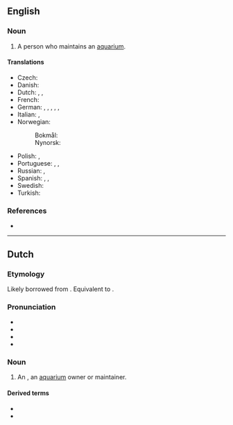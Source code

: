 ==English==

===Noun===
{{en-noun}}

# A person who maintains an [[aquarium]].

====Translations====
{{trans-top|a person who maintains an aquarium}}
* Czech: {{t|cs|akvarista|m}}
* Danish: {{t|da|akvarist|c}}
* Dutch: {{t+|nl|aquarist|m}}, {{t|nl|aquariumhouder|m}}, {{t|nl|aquariumhoudster|f}}
* French: {{t+|fr|aquariophile|m|f}}
* German: {{t+|de|Aquarianer|m}}, {{t|de|Aquarianerin|f}}, {{t|de|Aquarienliebhaber|m}}, {{t|de|Aquarienliebhaberin|f}}, {{t|de|Aquarist|m}}, {{t|de|Aquaristin|f}}
* Italian: {{t+|it|acquariofilo|m}}, {{t+|it|acquariofila|f}}
* Norwegian:
*: Bokmål: {{t|nb|akvarist|m}}
*: Nynorsk: {{t|nn|akvarist|m}}
{{trans-mid}}
* Polish: {{t+|pl|akwarysta|m}}, {{t|pl|akwarystka|f}}
* Portuguese: {{t+|pt|aquarista|m|f}}, {{t|pt|aquariófilo|m}}, {{t|pt|aquariófila|f}}
* Russian: {{t+|ru|аквариуми́ст|m}}, {{t+|ru|аквариуми́стка|f}}
* Spanish: {{t|es|acuarista|m|f}}, {{t|es|acuariófilo|m}}, {{t|es|acuariófila|f}}
* Swedish: {{t+|sv|akvarist|c}}
* Turkish: {{t+|tr|akvarist}}
{{trans-bottom}}

===References===
* {{R:Dictionary.com}}

----

==Dutch==

===Etymology===
Likely borrowed from {{bor|nl|en|aquarist}}. Equivalent to {{suf|nl|aquarium|ist}}.

===Pronunciation===
* {{IPA|nl|/ˌaː.kʋaːˈrɪst/}}
* {{audio|nl|Nl-aquarist.ogg|Audio}}
* {{hyphenation|nl|aqua|rist}}
* {{rhymes|nl|ɪst}}

===Noun===
{{nl-noun|m|-en|-}}

# An {{l|en|aquarist}}, an [[aquarium]] owner or maintainer. {{defdate|from 1930s}}

====Derived terms====
* {{l|nl|aquaristiek}}
* {{l|nl|aquaristisch}}